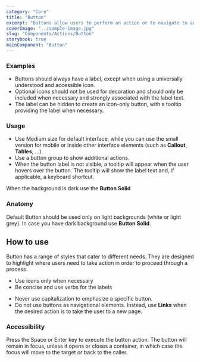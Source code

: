 ```yaml
---
category: "Core"
title: "Button"
excerpt: "Buttons allow users to perform an action or to navigate to another page."
coverImage: "../sample-image.jpg"
slug: "Components/Actions/Button"
storybook: true
mainComponent: "Button"
---
```


### Examples

- Buttons should always have a label, except when using a universally understood and accessible icon.
- Optional icons should not be used for decoration and should only be included when necessary and strongly associated with the label text.
- The label can be hidden to create an icon-only button, with a tooltip providing the label when necessary.

<FigmaImage url="https://www.figma.com/file/h0OBnVRCmPzMmCpYIYsj8H/Bridge-Documentation?node-id=233%3A1303" />

### Usage

- Use Medium size for default interface, while you can use the small version for mobile or inside other interface elements (such as **Callout**, **Tables**, …)
- Use a button group to show additional actions.
- When the button label is not visible, a tooltip will appear when the user hovers over the button. The tooltip will show the label text and, if applicable, a keyboard shortcut.

<FigmaImage url="https://www.figma.com/file/h0OBnVRCmPzMmCpYIYsj8H/Bridge-Documentation?node-id=233%3A1779" />

When the background is dark use the **Button Solid**

<FigmaImage url="https://www.figma.com/file/h0OBnVRCmPzMmCpYIYsj8H/Bridge-Documentation?node-id=241%3A1423" />

### Anatomy

<FigmaImage url="https://www.figma.com/file/h0OBnVRCmPzMmCpYIYsj8H/Bridge-Documentation?node-id=233%3A1775" />

<Callout kind="warning">
  Default Button should be used only on light backgrounds (white or light grey).
  In case you have dark background use <b>Button Solid</b>.
</Callout>

## How to use

Button has a range of styles that cater to different needs. They are designed to highlight where users need to take action in order to proceed through a process.

<DoUse>

- Use icons only when necessary
- Be concise and use verbs for the labels

</DoUse>

<DoNotUse>

- Never use capitalization to emphasize a specific button.
- Do not use buttons as navigational elements. Instead, use <b>Links</b> when the desired action is to take the user to a new page.

</DoNotUse>

### Accessibility

Press the Space or Enter key to execute the button action. The button will remain in focus, unless it opens or closes a container, in which case the focus will move to the target or back to the caller.
